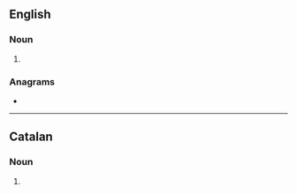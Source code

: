 {{also|Rials}}
==English==

===Noun===
{{head|en|noun form}}

# {{plural of|en|rial}}

===Anagrams===
* {{anagrams|en|a=ailrs|Lairs|arils|lairs|laris|liars|liras|rails}}

----

==Catalan==

===Noun===
{{head|ca|noun form}}

# {{plural of|ca|rial}}